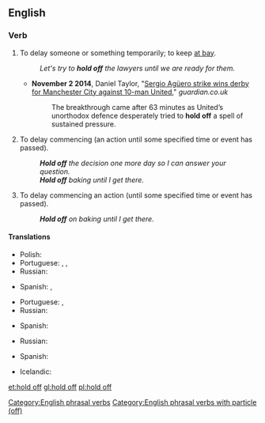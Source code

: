==English==

===Verb===
{{en-verb|head=[[hold]] [[off]]|holds off|holding off|held off}}

# {{label|en|idiomatic|transitive}} To delay someone or something temporarily; to keep [[at bay]].
#: ''Let's try to '''hold off''' the lawyers until we are ready for them.''
#* '''November 2 2014''', Daniel Taylor, "[http://www.theguardian.com/football/2014/nov/02/manchester-city-manchester-united-premier-league-match-report Sergio Agüero strike wins derby for Manchester City against 10-man United]," ''guardian.co.uk''
#*: The breakthrough came after 63 minutes as United’s unorthodox defence desperately tried to '''hold off''' a spell of sustained pressure.
# {{label|en|idiomatic|transitive}} To delay commencing (an action until some specified time or event has passed).
#: '''''Hold off''' the decision one more day so I can answer your question.''
#: '''''Hold off''' baking until I get there.''
# {{label|en|idiomatic|intransitive}} To delay commencing an action (until some specified time or event has passed).
#: '''''Hold off''' on baking until I get there.''

====Translations====
{{trans-top|to delay someone or something}}
* Polish: {{t+|pl|odroczyć}}
* Portuguese: {{t+|pt|deter}}, {{t+|pt|reter}}, {{t+|pt|segurar}}
* Russian: {{t+|ru|откла́дывать}}
{{trans-mid}}
* Spanish: {{t+|es|posponer}}, {{t+|es|retrasar}}
{{trans-bottom}}

{{trans-top|to delay commencing}}
* Portuguese: {{t+|pt|deter}}, {{t+|pt|segurar}}
* Russian: {{t+|ru|откла́дывать}}
{{trans-mid}}
* Spanish: {{t+|es|posponer}}
{{trans-bottom}}

{{trans-top|To delay commencing an action}}
* Russian: {{t+|ru|откла́дывать}}
{{trans-mid}}
* Spanish: {{t+|es|posponer}}
{{trans-bottom}}

{{checktrans-top}}
* Icelandic: {{t-check|is|Biða með það}}
{{trans-bottom}}

[[Category:English phrasal verbs]]
[[Category:English phrasal verbs with particle (off)]]

[[et:hold off]]
[[gl:hold off]]
[[pl:hold off]]
